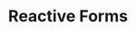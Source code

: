 ---
id: "angular_tf_med_004"
questionType: "TRUE_FALSE"
title: "Reactive Forms"
statement: "FormControl is used to group multiple form controls."
difficulty: "MEDIUM"
category: "Angular"
correctAnswer: false
explanation: "FormGroup is used to group controls; FormControl represents a single input."
---